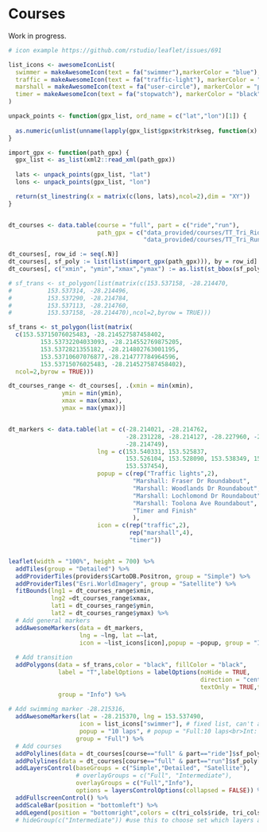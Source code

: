 <!-- # (PART\*) Courses -->

# Courses

Work in progress.

```r


# icon example https://github.com/rstudio/leaflet/issues/691

list_icons <- awesomeIconList(
  swimmer = makeAwesomeIcon(text = fa("swimmer"),markerColor = "blue"),
  traffic = makeAwesomeIcon(text = fa("traffic-light"), markerColor = "black"),
  marshall = makeAwesomeIcon(text = fa("user-circle"), markerColor = "pink"),
  timer = makeAwesomeIcon(text = fa("stopwatch"), markerColor = "black")
)

unpack_points <- function(gpx_list, ord_name = c("lat","lon")[1]) {
  
  as.numeric(unlist(unname(lapply(gpx_list$gpx$trk$trkseg, function(x) attr(x, ord_name)))))
}

import_gpx <- function(path_gpx) {
  gpx_list <- as_list(xml2::read_xml(path_gpx))
  
  lats <- unpack_points(gpx_list, "lat")
  lons <- unpack_points(gpx_list, "lon")

  return(st_linestring(x = matrix(c(lons, lats),ncol=2),dim = "XY"))
}


dt_courses <- data.table(course = "full", part = c("ride","run"),
                         path_gpx = c("data_provided/courses/TT_Tri_Ride.gpx",
                                      "data_provided/courses/TT_Tri_Run.gpx"))

dt_courses[, row_id := seq(.N)]
dt_courses[, sf_poly := list(list(import_gpx(path_gpx))), by = row_id]
dt_courses[, c("xmin", "ymin","xmax","ymax") := as.list(st_bbox(sf_poly[[1]])), by = row_id]

# sf_trans <- st_polygon(list(matrix(c(153.537158, -28.214470,
#          153.537314, -28.214496,
#          153.537290, -28.214784,
#          153.537113, -28.214760,
#          153.537158, -28.214470),ncol=2,byrow = TRUE)))

sf_trans <- st_polygon(list(matrix(
  c(153.53715076025483, -28.214527587458402, 
         153.53732204033093, -28.214552769875205, 
         153.5372821355182, -28.214802763001195, 
         153.53710607076877,-28.214777784964596, 
         153.53715076025483, -28.214527587458402),
  ncol=2,byrow = TRUE)))

dt_courses_range <- dt_courses[, .(xmin = min(xmin),
               ymin = min(ymin),
               xmax = max(xmax),
               ymax = max(ymax))]


dt_markers <- data.table(lat = c(-28.214021, -28.214762,
                                 -28.231228, -28.214127, -28.227960, -28.216583,
                                 -28.214749),
                         lng = c(153.540331, 153.525837,
                                 153.526104, 153.528090, 153.538349, 153.541749,
                                 153.537454),
                         popup = c(rep("Traffic lights",2),
                                   "Marshall: Fraser Dr Roundabout",
                                   "Marshall: Woodlands Dr Roundabout",
                                   "Marshall: Lochlomond Dr Roundabout",
                                   "Marshall: Toolona Ave Roundabout",
                                   "Timer and Finish"
                                   ),
                         icon = c(rep("traffic",2),
                                  rep("marshall",4),
                                  "timer"))


leaflet(width = "100%", height = 700) %>% 
  addTiles(group = "Detailed") %>% 
  addProviderTiles(providers$CartoDB.Positron, group = "Simple") %>% 
  addProviderTiles("Esri.WorldImagery", group = "Satellite") %>% 
  fitBounds(lng1 = dt_courses_range$xmin,
            lng2 =dt_courses_range$xmax,
            lat1 = dt_courses_range$ymin,
            lat2 = dt_courses_range$ymax) %>% 
  # Add general markers
  addAwesomeMarkers(data = dt_markers,
                    lng = ~lng, lat =~lat,
                    icon = ~list_icons[icon],popup = ~popup, group = "Info") %>% 
  
  # Add transition
  addPolygons(data = sf_trans,color = "black", fillColor = "black",
              label = "T",labelOptions = labelOptions(noHide = TRUE,
                                                      direction = "center",
                                                      textOnly = TRUE,textsize = "20px"),
              group = "Info") %>% 
  
# Add swimming marker -28.215316, 
  addAwesomeMarkers(lat = -28.215370, lng = 153.537490,
                    icon = list_icons["swimmer"], # fixed list, can't accept hex
                    popup = "10 laps", # popup = "Full:10 laps<br>Int: 5 laps",
                   group = "Full") %>%
  # Add courses
  addPolylines(data = dt_courses[course=="full" & part=="ride"]$sf_poly[[1]], color = tri_cols$ride, group = "Full") %>% 
  addPolylines(data = dt_courses[course=="full" & part=="run"]$sf_poly[[1]], color = tri_cols$run, group = "Full") %>% 
  addLayersControl(baseGroups = c("Simple","Detailed", "Satellite"),
                   # overlayGroups = c("Full", "Intermediate"),
                   overlayGroups = c("Full","Info"),
                   options = layersControlOptions(collapsed = FALSE)) %>% 
  addFullscreenControl() %>% 
  addScaleBar(position = "bottomleft") %>% 
  addLegend(position = "bottomright",colors = c(tri_cols$ride, tri_cols$run),labels = c("Ride","Run"))# %>%
  # hideGroup(c("Intermediate")) #use this to choose set which layers are initially visible

```
